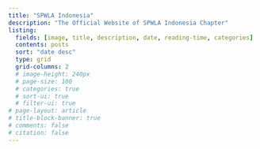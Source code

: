 ```yaml
---
title: "SPWLA Indonesia"
description: "The Official Website of SPWLA Indonesia Chapter"
listing:
  fields: [image, title, description, date, reading-time, categories]
  contents: posts
  sort: "date desc"
  type: grid
  grid-columns: 2
  # image-height: 240px
  # page-size: 100
  # categories: true
  # sort-ui: true
  # filter-ui: true
# page-layout: article
# title-block-banner: true
# comments: false
# citation: false
---
```



